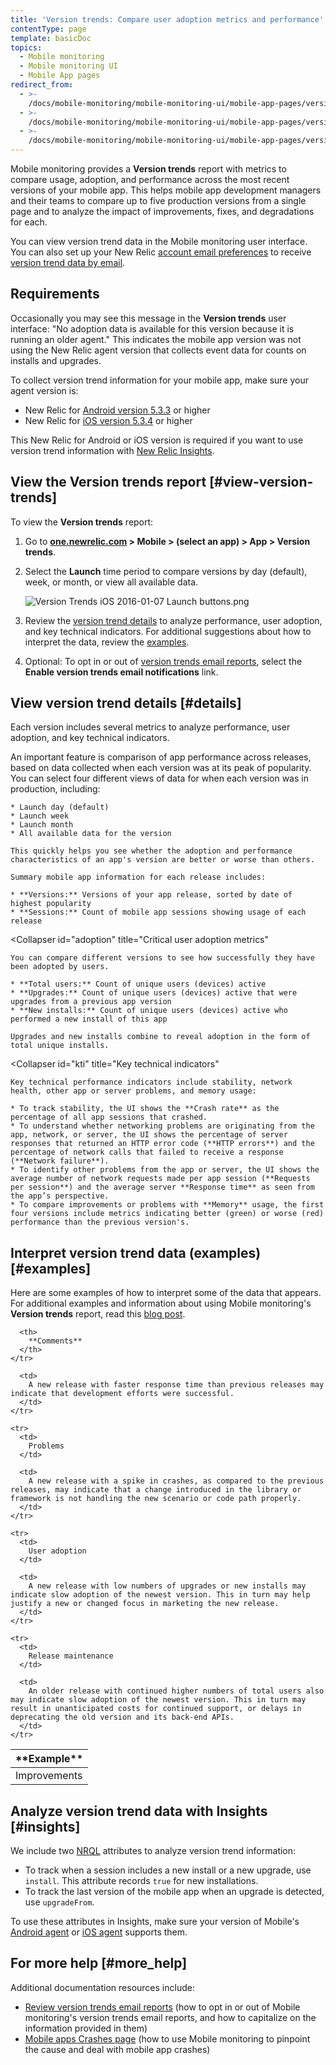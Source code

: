```yaml
---
title: 'Version trends: Compare user adoption metrics and performance'
contentType: page
template: basicDoc
topics:
  - Mobile monitoring
  - Mobile monitoring UI
  - Mobile App pages
redirect_from:
  - >-
    /docs/mobile-monitoring/mobile-monitoring-ui/mobile-app-pages/version-trends-report-page/
  - >-
    /docs/mobile-monitoring/mobile-monitoring-ui/mobile-app-pages/version-trends-compare-performance-crash-metrics/
  - >-
    /docs/mobile-monitoring/mobile-monitoring-ui/mobile-app-pages/version-trends-compare-usage-metrics-performance/
---
```


Mobile monitoring provides a **Version trends** report with metrics to compare usage, adoption, and performance across the most recent versions of your mobile app. This helps mobile app development managers and their teams to compare up to five production versions from a single page and to analyze the impact of improvements, fixes, and degradations for each.

You can view version trend data in the Mobile monitoring user interface. You can also set up your New Relic [account email preferences](/docs/accounts-partnerships/accounts/account-maintenance/account-email-settings) to receive [version trend data by email](/docs/mobile-monitoring/mobile-monitoring-ui/mobile-app-pages/review-version-trends-email-reports).

## Requirements

Occasionally you may see this message in the **Version trends** user interface: "No adoption data is available for this version because it is running an older agent." This indicates the mobile app version was not using the New Relic agent version that collects event data for counts on installs and upgrades.

To collect version trend information for your mobile app, make sure your agent version is:

* New Relic for [Android version 5.3.3](/docs/release-notes/mobile-release-notes/android-release-notes/) or higher
* New Relic for [iOS version 5.3.4](/docs/release-notes/mobile-release-notes/ios-release-notes/) or higher

This New Relic for Android or iOS version is required if you want to use version trend information with [New Relic Insights](#insights).

## View the Version trends report [#view-version-trends]

To view the **Version trends** report:

1. Go to **[one.newrelic.com](https://one.newrelic.com) > Mobile > (select an app) > App > Version trends**.
2. Select the **Launch** time period to compare versions by day (default), week, or month, or view all available data.

   ![Version Trends iOS 2016-01-07 Launch buttons.png](./images/Version-Trends-iOS-2016-01-07-Launch-buttons_0.png "Version Trends iOS 2016-01-07 Launch buttons.png")
3. Review the [version trend details](#details) to analyze performance, user adoption, and key technical indicators. For additional suggestions about how to interpret the data, review the [examples](#examples).
4. Optional: To opt in or out of [version trends email reports](/docs/mobile-monitoring/mobile-monitoring-ui/mobile-app-pages/review-version-trends-email-reports), select the **Enable version trends email notifications** link.

## View version trend details [#details]

Each version includes several metrics to analyze performance, user adoption, and key technical indicators.

<CollapserGroup>
  <Collapser
    id="performance"
    title="Performance across releases"
  >
    An important feature is comparison of app performance across releases, based on data collected when each version was at its peak of popularity. You can select four different views of data for when each version was in production, including:

    * Launch day (default)
    * Launch week
    * Launch month
    * All available data for the version

    This quickly helps you see whether the adoption and performance characteristics of an app's version are better or worse than others.

    Summary mobile app information for each release includes:

    * **Versions:** Versions of your app release, sorted by date of highest popularity
    * **Sessions:** Count of mobile app sessions showing usage of each release
  </Collapser>

  <Collapser
    id="adoption"
    title="Critical user adoption metrics"
  >
    You can compare different versions to see how successfully they have been adopted by users.

    * **Total users:** Count of unique users (devices) active
    * **Upgrades:** Count of unique users (devices) active that were upgrades from a previous app version
    * **New installs:** Count of unique users (devices) active who performed a new install of this app

    Upgrades and new installs combine to reveal adoption in the form of total unique installs.
  </Collapser>

  <Collapser
    id="kti"
    title="Key technical indicators"
  >
    Key technical performance indicators include stability, network health, other app or server problems, and memory usage:

    * To track stability, the UI shows the **Crash rate** as the percentage of all app sessions that crashed.
    * To understand whether networking problems are originating from the app, network, or server, the UI shows the percentage of server responses that returned an HTTP error code (**HTTP errors**) and the percentage of network calls that failed to receive a response (**Network failure**).
    * To identify other problems from the app or server, the UI shows the average number of network requests made per app session (**Requests per session**) and the average server **Response time** as seen from the app’s perspective.
    * To compare improvements or problems with **Memory** usage, the first four versions include metrics indicating better (green) or worse (red) performance than the previous version's.
  </Collapser>
</CollapserGroup>

## Interpret version trend data (examples) [#examples]

Here are some examples of how to interpret some of the data that appears. For additional examples and information about using Mobile monitoring's **Version trends** report, read this [blog post](https://blog.newrelic.com/2015/11/12/mobile-version-trends-report/).

<Table>
  <thead>
    <tr>
      <th style={{ width: "200px" }}>
        **Example**
      </th>

      <th>
        **Comments**
      </th>
    </tr>
  </thead>

  <tbody>
    <tr>
      <td>
        Improvements
      </td>

      <td>
        A new release with faster response time than previous releases may indicate that development efforts were successful.
      </td>
    </tr>

    <tr>
      <td>
        Problems
      </td>

      <td>
        A new release with a spike in crashes, as compared to the previous releases, may indicate that a change introduced in the library or framework is not handling the new scenario or code path properly.
      </td>
    </tr>

    <tr>
      <td>
        User adoption
      </td>

      <td>
        A new release with low numbers of upgrades or new installs may indicate slow adoption of the newest version. This in turn may help justify a new or changed focus in marketing the new release.
      </td>
    </tr>

    <tr>
      <td>
        Release maintenance
      </td>

      <td>
        An older release with continued higher numbers of total users also may indicate slow adoption of the newest version. This in turn may result in unanticipated costs for continued support, or delays in deprecating the old version and its back-end APIs.
      </td>
    </tr>
  </tbody>
</Table>

## Analyze version trend data with Insights [#insights]

We include two [NRQL](/docs/query-data/nrql-new-relic-query-language/getting-started/introduction-nrql) attributes to analyze version trend information:

* To track when a session includes a new install or a new upgrade, use `install`. This attribute records `true` for new installations.
* To track the last version of the mobile app when an upgrade is detected, use `upgradeFrom`.

To use these attributes in Insights, make sure your version of Mobile's [Android agent](/docs/release-notes/mobile-release-notes/android-release-notes/) or [iOS agent](/docs/release-notes/mobile-release-notes/ios-release-notes/) supports them.

## For more help [#more_help]

Additional documentation resources include:

* [Review version trends email reports](/docs/mobile-monitoring/mobile-monitoring-ui/mobile-app-pages/review-version-trends-email-reports) (how to opt in or out of Mobile monitoring's version trends email reports, and how to capitalize on the information provided in them)
* [Mobile apps Crashes page](/docs/mobile-monitoring/mobile-monitoring-ui/crashes/mobile-apps-crashes-page) (how to use Mobile monitoring to pinpoint the cause and deal with mobile app crashes)
